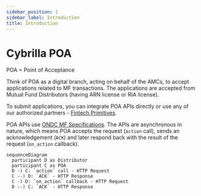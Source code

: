```yaml
---
sidebar_position: 1
sidebar_label: Introduction
title: Introduction
---
```



# Cybrilla POA

POA = Point of Acceptance

Think of POA as a digital branch, acting on behalf of the AMCs, to accept applications related to MF transactions. The applications are accepted from Mutual Fund Distributors (having ARN license or RIA license).

To submit applications, you can integrate POA APIs directly or use any of our authorized partners - [Fintech Primitives](https://fintechprimitives.com).

POA APIs use [ONDC MF Specifications](https://ondc-official.github.io/ONDC-FIS-Specifications/?branch=draft-FIS14-2.1.0). The APIs are asynchronous in nature, which means POA accepts the request (`action` call), sends an acknowledgement (`ACK`) and later respond back with the result of the request (`on_action` callback).

```mermaid
sequenceDiagram
  participant D as Distributor
  participant C as POA
  D -) C: `action` call - HTTP Request
  C --) D: `ACK` - HTTP Response
  C -) D: `on_action` callback - HTTP Request
  D --) C: `ACK` - HTTP Response
```
